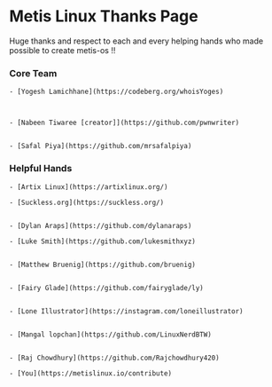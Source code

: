 # Metis Linux Thanks Page
 Huge thanks and respect to each and every helping hands who made possible to create metis-os !!


### Core Team
   
    
    - [Yogesh Lamichhane](https://codeberg.org/whoisYoges)



    - [Nabeen Tiwaree [creator]](https://github.com/pwnwriter)


    - [Safal Piya](https://github.com/mrsafalpiya)

### Helpful Hands

    - [Artix Linux](https://artixlinux.org/)

    - [Suckless.org](https://suckless.org/)


    - [Dylan Araps](https://github.com/dylanaraps)

    - [Luke Smith](https://github.com/lukesmithxyz)


    - [Matthew Bruenig](https://github.com/bruenig)


    - [Fairy Glade](https://github.com/fairyglade/ly)


    - [Lone Illustrator](https://instagram.com/loneillustrator)


    - [Mangal lopchan](https://github.com/LinuxNerdBTW)


    - [Raj Chowdhury](https://github.com/Rajchowdhury420)

    - [You](https://metislinux.io/contribute)